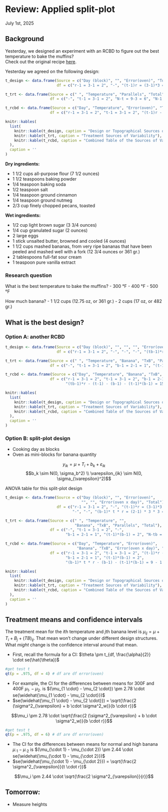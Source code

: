 # Review: Applied split-plot 
July 1st, 2025  

## Background  

Yesterday, we designed an experiment with an RCBD to figure out the best temperature to bake the muffins?  
Check out the original recipe [here](https://www.ouichefnetwork.com/2016/06/a-life-changing-banana-nut-muffin.html).

Yesterday we agreed on the following design: 
```r
t_design <- data.frame(Source = c("Day (block)", "", "Error(oven)", "Total"),
                       df = c("r-1 = 3-1 = 2", "-", "(t-1)r = (3-1)*3 = 6", "N-1 = 8"))

t_trt <- data.frame(Source = c(" ", "Temperature", "Parallels", "Total"),
                    df = c("-", "t-1 = 3-1 = 2", "N-t = 9-3 = 6", "N-1 = 8"))

t_rcbd <- data.frame(Source = c("Day", "Temperature", "Error(oven)", "Total"),
                    df = c("r-1 = 3-1 = 2", "t-1 = 3-1 = 2", "(t-1)r - (t-1) = 2*3 - 2 = 4", "N-1 = 8"))

knitr::kables(
  list(
    knitr::kable(t_design, caption = "Design or Topographical Sources of Variability"),
    knitr::kable(t_trt, caption = "Treatment Sources of Variability"),
    knitr::kable(t_rcbd, caption = "Combined Table of the Sources of Variability")
  ),
  caption = ''
)
```

**Dry ingredients:**  

- 1 1/2 cups all-purpose flour (7 1/2 ounces)
- 1 1/2 teaspoons baking powder 
- 1/4 teaspoon baking soda 
- 1/2 teaspoon salt 
- 1/4 teaspoon ground cinnamon 
- 1/4 teaspoon ground nutmeg
- 2/3 cup finely chopped pecans, toasted

**Wet ingredients:**  

- 1/2 cup light brown sugar (3 3/4 ounces)
- 1/4 cup granulated sugar (2 ounces)
- 2 large eggs
- 1 stick unsalted butter, browned and cooled (4 ounces)
- 1 1/2 cups mashed bananas, from very ripe bananas that have been peeled and mashed well with a fork (12 3/4 ounces or 361 gr.)
- 2 tablespoons full-fat sour cream
- 1 teaspoon pure vanilla extract 

### Research question

What is the best temperature to bake the muffins? 
- 300 °F
- 400 °F
- 500 °F

How much banana? 
- 1 1/2 cups (12.75 oz, or 361 gr.)
- 2 cups (17 oz, or 482 gr.) 

## What is the best design? 

### Option A: another RCBD  

```r
t_design <- data.frame(Source = c("Day (block)", "", "", "", "Error(oven)", "Total"),
                       df = c("r-1 = 3-1 = 2", "-", "-", "-", "(tb-1)*r = (6-1)*3 = 15", "N-1 = 17"))

t_trt <- data.frame(Source = c(" ", "Temperature", "Banana", "TxB", "Parallels", "Total"),
                    df = c("-", "t-1 = 3-1 = 2", "b-1 = 2-1 = 1", "(t-1)*(b-1) = 2", "N-tb = 18 - (3*2) = 12", "N-1 = 17"))

t_rcbd <- data.frame(Source = c("Day", "Temperature", "Banana", "TxB", "Error(oven)", "Total"),
                    df = c("r-1 = 3-1 = 2", "t-1 = 3-1 = 2", "b-1 = 2-1 = 1", "(t-1)*(b-1) = 2",
                           "(tb-1)*r - (t-1) - (b-1) - (t-1)*(b-1) = 15 - 2 -1 -2 = 10", "N-1 = 17"))

knitr::kables(
  list(
    knitr::kable(t_design, caption = "Design or Topographical Sources of Variability"),
    knitr::kable(t_trt, caption = "Treatment Sources of Variability"),
    knitr::kable(t_rcbd, caption = "Combined Table of the Sources of Variability")
  ),
  caption = ''
)
```

### Option B: split-plot design

- Cooking day as blocks 
- Oven as mini-blocks for banana quantity 

$$y_{ik} = \mu + T_i + b_k + \varepsilon_{ik}$$
$$b_k \sim N(0, \sigma_b^2) \\ \varepsilon_{ik} \sim N(0, \sigma_{\varepsilon}^2)$$

ANOVA table for this split-plot design 

```r
t_design <- data.frame(Source = c("Day (block)", "", "Error(oven)", 
                                  "", "", "Error(oven x day)", "Total"),
                       df = c("r-1 = 3-1 = 2", "-", "(t-1)*r = (3-1)*3 = 6",
                              "-", "-", "(b-1)* t * r = (2-1) * 3 * 3 = 9", "N-1 = 17"))

t_trt <- data.frame(Source = c(" ", "Temperature", "", 
                               "Banana", "TxB", "Parallels", "Total"),
                    df = c("-", "t-1 = 3-1 = 2", "-",
                           "b-1 = 2-1 = 1", "(t-1)*(b-1) = 2", "N-tb = 18 - (3*2) = 12", "N-1 = 17"))

t_rcbd <- data.frame(Source = c("Day", "Temperature", "Error(oven)",
                                "Banana", "TxB", "Error(oven x day)", "Total"),
                    df = c("r-1 = 3-1 = 2", "t-1 = 3-1 = 2", "(t-1)*r - (t-1)= 6 -2 = 4",
                           "b-1 = 2-1 = 1", "(t-1)*(b-1) = 2", 
                           "(b-1)* t * r - (b-1) - (t-1)*(b-1) = 9 - 1 -2 = 6", "N-1 = 17"))

knitr::kables(
  list(
    knitr::kable(t_design, caption = "Design or Topographical Sources of Variability"),
    knitr::kable(t_trt, caption = "Treatment Sources of Variability"),
    knitr::kable(t_rcbd, caption = "Combined Table of the Sources of Variability")
  ),
  caption = ''
)
```

## Treatment means and confidence intervals  

The treatment mean for the $i$th temperature and $j$th banana level is $\mu_{ij} = \mu + T_i + B_j +(TB)_{ij}$. 
That mean won't change under different design structures. 
What *might* change is the confidence interval around that mean.  

- First, recall the formula for a CI: $\theta \pm t_{df, \frac{\alpha}{2}} \cdot se(\hat{\theta})$

```r
#get test t
qt(p = .975, df = 4) # df are df error(oven)
```

- For example, the CI for the differences between means for 300F and 400F $\mu_{1 \cdot} - \mu_{2 \cdot}$ is $(\mu_{1 \cdot} - \mu_{2 \cdot}) \pm 2.78 \cdot se(\widehat{\mu_{1 \cdot} - \mu_{2 \cdot}})$ 
- $se(\widehat{\mu_{1 \cdot} - \mu_{2 \cdot}}) = \sqrt{\frac{2 (\sigma^2_{\varepsilon} + b  \cdot \sigma^2_w)}{b \cdot r}}$

$$\mu_i \pm 2.78 \cdot \sqrt{\frac{2 (\sigma^2_{\varepsilon} + b \cdot \sigma^2_w)}{b \cdot r}}$$


```r
#get test t
qt(p = .975, df = 6) # df are df error(oven)
```

- The CI for the differences between means for normal and high banana $\mu_{\cdot 1} - \mu_{\cdot 2}$ is $(\mu_{\cdot 1} - \mu_{\cdot 2}) \pm 2.44 \cdot se(\widehat{\mu_{\cdot 1} - \mu_{\cdot 2}})$ 
- $se(\widehat{\mu_{\cdot 1} - \mu_{\cdot 2}}) = \sqrt{\frac{2 \sigma^2_{\varepsilon}}{t \cdot r}}$

$$\mu_i \pm 2.44 \cdot \sqrt{\frac{2 \sigma^2_{\varepsilon}}{r}}$$

## Tomorrow: 

- Measure heights  

